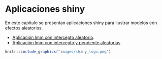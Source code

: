 # Aplicaciones shiny {#shiny}

En este capítulo se presentan aplicaciones shiny para ilustrar modelos con efectos aleatorios.

- [Aplicación lmm con intercepto aleatorio](http://gauss.medellin.unal.edu.co:3838/fhernanb/lmm_b0/).
- [Aplicación lmm con intercepto y pendiente aleatorias](http://gauss.medellin.unal.edu.co:3838/fhernanb/lmm_b0b1/).


```r
knitr::include_graphics("images/shiny_logo.png")
```

